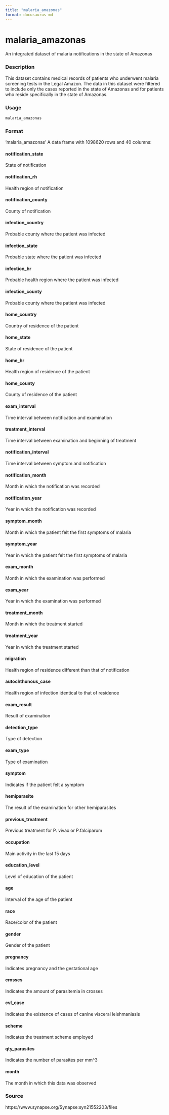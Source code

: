 ```yaml
---
title: "malaria_amazonas"
format: docusaurus-md
---
```


# malaria_amazonas

An integrated dataset of malaria notifications in the state of Amazonas

### Description

This dataset contains medical records of patients who underwent malaria screening tests in the Legal Amazon. The data in this dataset were filtered to include only the cases reported in the state of Amazonas and for patients who reside specifically in the state of Amazonas.


### Usage

```r
malaria_amazonas
```

### Format

‘malaria_amazonas’ A data frame with 1098620 rows and 40 columns:

#### notification_state

State of notification

#### notification_rh

Health region of notification

#### notification_county

County of notification

#### infection_country

Probable county where the patient was infected

#### infection_state

Probable state where the patient was infected

#### infection_hr

Probable health region where the patient was infected

#### infection_county

Probable county where the patient was infected

#### home_country

Country of residence of the patient

#### home_state

State of residence of the patient

#### home_hr

Health region of residence of the patient

#### home_county

County of residence of the patient

#### exam_interval

Time interval between notification and examination

#### treatment_interval

Time interval between examination and beginning of treatment

#### notification_interval

Time interval between symptom and notification

#### notification_month

Month in which the notification was recorded

#### notification_year

Year in which the notification was recorded

#### symptom_month

Month in which the patient felt the first symptoms of malaria

#### symptom_year

Year in which the patient felt the first symptoms of malaria

#### exam_month

Month in which the examination was performed

#### exam_year

Year in which the examination was performed

#### treatment_month

Month in which the treatment started

#### treatment_year

Year in which the treatment started

#### migration

Health region of residence different than that of notification

#### autochthonous_case

Health region of infection identical to that of residence

#### exam_result

Result of examination

#### detection_type

Type of detection

#### exam_type

Type of examination

#### symptom

Indicates if the patient felt a symptom

#### hemiparasite

The result of the examination for other hemiparasites

#### previous_treatment

Previous treatment for P. vivax or P.falciparum

#### occupation

Main activity in the last 15 days

#### education_level

Level of education of the patient

#### age

Interval of the age of the patient

#### race

Race/color of the patient

#### gender

Gender of the patient

#### pregnancy

Indicates pregnancy and the gestational age

#### crosses

Indicates the amount of parasitemia in crosses

#### cvl_case

Indicates the existence of cases of canine visceral leishmaniasis

#### scheme

Indicates the treatment scheme employed

#### qty_parasites

Indicates the number of parasites per mm^3

#### month

The month in which this data was observed

### Source

https://www.synapse.org/Synapse:syn21552203/files
